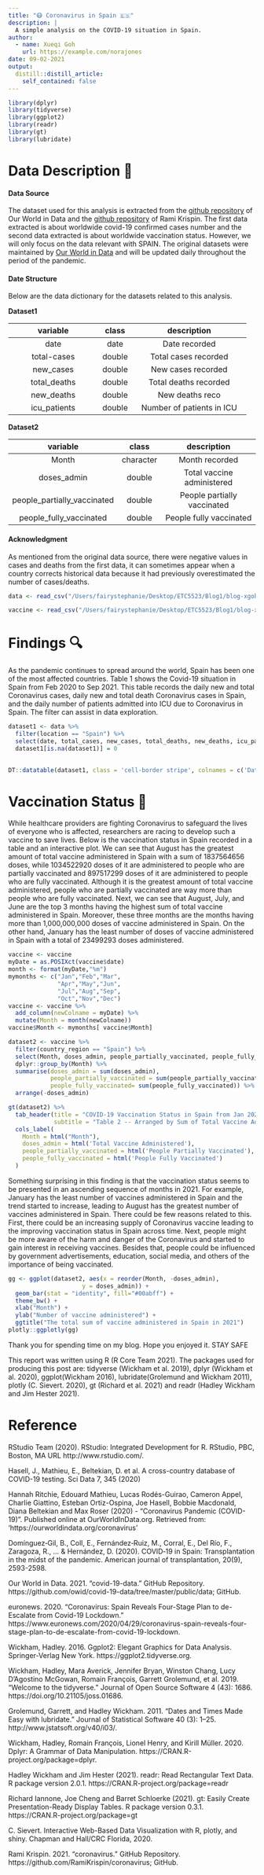 ```yaml
---
title: "😷 Coronavirus in Spain 🇪🇸"
description: |
  A simple analysis on the COVID-19 situation in Spain.
author:
  - name: Xueqi Goh
    url: https://example.com/norajones
date: 09-02-2021
output:
  distill::distill_article:
    self_contained: false
---
```




```r
library(dplyr)
library(tidyverse)
library(ggplot2)
library(readr)
library(gt)
library(lubridate)
```

# Data Description 📖

#### Data Source
The dataset used for this analysis is extracted from the [github repository](https://github.com/owid/covid-19-data/tree/master/public/data) of Our World in Data and the [github repository](https://github.com/RamiKrispin/coronavirus) of Rami Krispin. The first data extracted is about worldwide covid-19 confirmed cases number and the second data extracted is about worldwide vaccination status. However, we will only focus on the data relevant with SPAIN. The original datasets were maintained by [Our World in Data](https://ourworldindata.org/coronavirus) and will be updated daily throughout the period of the pandemic.

#### Date Structure
Below are the data dictionary for the datasets related to this analysis.

**Dataset1**

|variable                  |class     |description                      |
|:------------------------:|:--------:|:-------------------------------:|
|date                      |date      |Date recorded                    |
|total-cases               |double    |Total cases recorded             |
|new_cases                 |double    |New cases recorded               | 
|total_deaths              |double    |Total deaths recorded            |
|new_deaths                |double    |New deaths reco                  |
|icu_patients              |double    |Number of patients in ICU        |


**Dataset2**

|variable                    |class     |description                      |
|:--------------------------:|:--------:|:-------------------------------:|
|Month                       |character |Month recorded                   |
|doses_admin                 |double    |Total vaccine administered       |
|people_partially_vaccinated |double    |People partially vaccinated      | 
|people_fully_vaccinated     |double    |People fully vaccinated          |



#### Acknowledgment
As mentioned from the original data source, there were negative values in cases and deaths from the first data, it can sometimes appear when a country corrects historical data because it had previously overestimated the number of cases/deaths.


```r
data <- read_csv("/Users/fairystephanie/Desktop/ETC5523/Blog1/blog-xgoh0002/data/owid-covid-data.csv")
```


```r
vaccine <- read_csv("/Users/fairystephanie/Desktop/ETC5523/Blog1/blog-xgoh0002/data/covid19_vaccine.csv")
```


# Findings 🔍


As the pandemic continues to spread around the world, Spain has been one of the most affected countries. Table 1 shows the Covid-19 situation in Spain from Feb 2020 to Sep 2021. This table records the daily new and total Coronavirus cases, daily new and total death Coronavirus cases in Spain, and the daily number of patients admitted into ICU due to Coronavirus in Spain. The filter can assist in data exploration. 

```r
dataset1 <- data %>%
  filter(location == "Spain") %>%
  select(date, total_cases, new_cases, total_deaths, new_deaths, icu_patients) 
  dataset1[is.na(dataset1)] = 0
  
```


```r
DT::datatable(dataset1, class = 'cell-border stripe', colnames = c('Date', 'Total Cases', 'New Cases', 'Total Deaths', 'New Deaths', 'ICU patients'), caption = 'Table 1 -- Covid-19 Situation in Spain from Feb 2020 to Sep 2021', filter = 'top', options = list( pageLength = 10)) 
```


# Vaccination Status 💉

While healthcare providers are fighting Coronavirus to safeguard the lives of everyone who is affected, researchers are racing to develop such a vaccine to save lives. Below is the vaccination status in Spain recorded in a table and an interactive plot. We can see that August has the greatest amount of total vaccine administered in Spain with a sum of 1837564656 doses, while 1034522920 doses of it are administered to people who are partially vaccinated and 897517299 doses of it are administered to people who are fully vaccinated. Although it is the greatest amount of total vaccine administered, people who are partially vaccinated are way more than people who are fully vaccinated. Next, we can see that August, July, and June are the top 3 months having the highest sum of total vaccine administered in Spain. Moreover, these three months are the months having more than 1,000,000,000 doses of vaccine administered in Spain. On the other hand, January has the least number of doses of vaccine administered in Spain with a total of 23499293 doses administered.



```r
vaccine <- vaccine
myDate = as.POSIXct(vaccine$date)  
month <- format(myDate,"%m")
mymonths <- c("Jan","Feb","Mar",
              "Apr","May","Jun",
              "Jul","Aug","Sep",
              "Oct","Nov","Dec")
vaccine <- vaccine %>%
  add_column(newColname = myDate) %>%
  mutate(Month = month(newColname)) 
vaccine$Month <- mymonths[ vaccine$Month]
```


```r
dataset2 <- vaccine %>%
  filter(country_region == "Spain") %>%
  select(Month, doses_admin, people_partially_vaccinated, people_fully_vaccinated) %>%
  dplyr::group_by(Month) %>%
  summarise(doses_admin = sum(doses_admin),
            people_partially_vaccinated = sum(people_partially_vaccinated),
            people_fully_vaccinated= sum(people_fully_vaccinated)) %>%
  arrange(-doses_admin)

```


```r
gt(dataset2) %>%
  tab_header(title = "COVID-19 Vaccination Status in Spain from Jan 2021 to Aug 2021",
             subtitle = "Table 2 -- Arranged by Sum of Total Vaccine Administered (High to Low)") %>%
  cols_label(
    Month = html("Month"),
    doses_admin = html('Total Vaccine Administered'),
    people_partially_vaccinated = html('People Partially Vaccinated'),
    people_fully_vaccinated = html('People Fully Vaccinated')
  ) 
```


Something surprising in this finding is that the vaccination status seems to be presented in an ascending sequence of months in 2021. For example, January has the least number of vaccines administered in Spain and the trend started to increase, leading to August has the greatest number of vaccines administered in Spain. There could be few reasons related to this. First, there could be an increasing supply of Coronavirus vaccine leading to the improving vaccination status in Spain across time. Next, people might be more aware of the harm and danger of the Coronavirus and started to gain interest in receiving vaccines. Besides that, people could be influenced by government advertisements, education, social media, and others of the importance of being vaccinated. 

```r
gg <- ggplot(dataset2, aes(x = reorder(Month, -doses_admin),
                     y = doses_admin)) +
  geom_bar(stat = "identity", fill="#00abff") +
  theme_bw() +
  xlab("Month") +
  ylab("Number of vaccine administered") +
  ggtitle("The total sum of vaccine administered in Spain in 2021")
plotly::ggplotly(gg)
```


Thank you for spending time on my blog. Hope you enjoyed it.
STAY SAFE





This report was written using R (R Core Team 2021). The packages used for producing this post are: tidyverse (Wickham et al. 2019),  dplyr (Wickham et al. 2020), ggplot(Wickham 2016), lubridate(Grolemund and Wickham 2011), plotly (C. Sievert. 2020), gt (Richard et al. 2021) and readr (Hadley Wickham and Jim Hester 2021).

# Reference

RStudio Team (2020). RStudio: Integrated Development for R. RStudio, PBC, Boston, MA URL http://www.rstudio.com/.

Hasell, J., Mathieu, E., Beltekian, D. et al. A cross-country database of COVID-19 testing. Sci Data 7, 345 (2020)

Hannah Ritchie, Edouard Mathieu, Lucas Rodés-Guirao, Cameron Appel, Charlie Giattino, Esteban Ortiz-Ospina, Joe Hasell, Bobbie Macdonald, Diana Beltekian and Max Roser (2020) - "Coronavirus Pandemic (COVID-19)". Published online at OurWorldInData.org. Retrieved from: 'https://ourworldindata.org/coronavirus'

Domínguez‐Gil, B., Coll, E., Fernández‐Ruiz, M., Corral, E., Del Río, F., Zaragoza, R., ... & Hernández, D. (2020). COVID‐19 in Spain: Transplantation in the midst of the pandemic. American journal of transplantation, 20(9), 2593-2598.

Our World in Data. 2021. "covid-19-data.” GitHub Repository. https://github.com/owid/covid-19-data/tree/master/public/data; GitHub.

euronews. 2020. “Coronavirus: Spain Reveals Four-Stage Plan to de-Escalate from Covid-19 Lockdown.” https://www.euronews.com/2020/04/29/coronavirus-spain-reveals-four-stage-plan-to-de-escalate-from-covid-19-lockdown.

Wickham, Hadley. 2016. Ggplot2: Elegant Graphics for Data Analysis. Springer-Verlag New York. https://ggplot2.tidyverse.org.

Wickham, Hadley, Mara Averick, Jennifer Bryan, Winston Chang, Lucy D’Agostino McGowan, Romain François, Garrett Grolemund, et al. 2019. “Welcome to the tidyverse.” Journal of Open Source Software 4 (43): 1686. https://doi.org/10.21105/joss.01686.

Grolemund, Garrett, and Hadley Wickham. 2011. “Dates and Times Made Easy with lubridate.” Journal of Statistical Software 40 (3): 1–25. http://www.jstatsoft.org/v40/i03/.

Wickham, Hadley, Romain François, Lionel Henry, and Kirill Müller. 2020. Dplyr: A Grammar of Data Manipulation. https://CRAN.R-project.org/package=dplyr.

Hadley Wickham and Jim Hester (2021). readr: Read Rectangular Text Data. R package version 2.0.1. https://CRAN.R-project.org/package=readr

Richard Iannone, Joe Cheng and Barret Schloerke (2021). gt: Easily Create Presentation-Ready Display Tables. R package version 0.3.1. https://CRAN.R-project.org/package=gt

C. Sievert. Interactive Web-Based Data Visualization with R, plotly, and shiny. Chapman and Hall/CRC Florida, 2020.
  
Rami Krispin. 2021. "coronavirus.” GitHub Repository. https://github.com/RamiKrispin/coronavirus; GitHub.